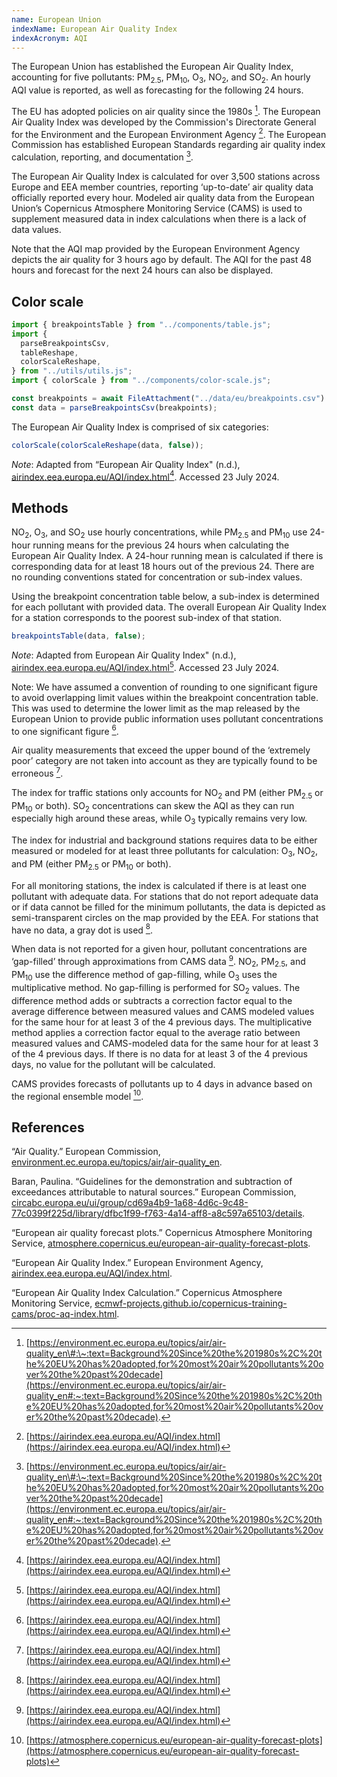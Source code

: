 ```yaml
---
name: European Union
indexName: European Air Quality Index
indexAcronym: AQI
---
```


The European Union has established the European Air Quality Index, accounting for five pollutants: PM<sub>2.5</sub>, PM<sub>10</sub>, O<sub>3</sub>, NO<sub>2</sub>, and SO<sub>2</sub>. An hourly AQI value is reported, as well as forecasting for the following 24 hours.

The EU has adopted policies on air quality since the 1980s [^1]. The European Air Quality Index was developed by the Commission's Directorate General for the Environment and the European Environment Agency [^2]. The European Commission has established European Standards regarding air quality index calculation, reporting, and documentation [^1].

The European Air Quality Index is calculated for over 3,500 stations across Europe and EEA member countries, reporting ‘up-to-date’ air quality data officially reported every hour. Modeled air quality data from the European Union’s Copernicus Atmosphere Monitoring Service (CAMS) is used to supplement measured data in index calculations when there is a lack of data values.

Note that the AQI map provided by the European Environment Agency depicts the air quality for 3 hours ago by default. The AQI for the past 48 hours and forecast for the next 24 hours can also be displayed.

## Color scale

```js
import { breakpointsTable } from "../components/table.js";
import {
  parseBreakpointsCsv,
  tableReshape,
  colorScaleReshape,
} from "../utils/utils.js";
import { colorScale } from "../components/color-scale.js";

const breakpoints = await FileAttachment("../data/eu/breakpoints.csv").text();
const data = parseBreakpointsCsv(breakpoints);
```

The European Air Quality Index is comprised of six categories:

```js
colorScale(colorScaleReshape(data, false));
```

_Note_: Adapted from “European Air Quality Index" (n.d.), [airindex.eea.europa.eu/AQI/index.html](https://airindex.eea.europa.eu/AQI/index.html)[^2]. Accessed 23 July 2024.

## Methods

NO<sub>2</sub>, O<sub>3</sub>, and SO<sub>2</sub> use hourly concentrations, while PM<sub>2.5</sub> and PM<sub>10</sub> use 24-hour running means for the previous 24 hours when calculating the European Air Quality Index. A 24-hour running mean is calculated if there is corresponding data for at least 18 hours out of the previous 24. There are no rounding conventions stated for concentration or sub-index values.

Using the breakpoint concentration table below, a sub-index is determined for each pollutant with provided data. The overall European Air Quality Index for a station corresponds to the poorest sub-index of that station.

```js
breakpointsTable(data, false);
```

_Note_: Adapted from European Air Quality Index" (n.d.), [airindex.eea.europa.eu/AQI/index.html](https://airindex.eea.europa.eu/AQI/index.html)[^2]. Accessed 23 July 2024.

Note: We have assumed a convention of rounding to one significant figure to avoid overlapping limit values within the breakpoint concentration table. This was used to determine the lower limit as the map released by the European Union to provide public information uses pollutant concentrations to one significant figure [^2].

Air quality measurements that exceed the upper bound of the ‘extremely poor’ category are not taken into account as they are typically found to be erroneous [^2].

The index for traffic stations only accounts for NO<sub>2</sub> and PM (either PM<sub>2.5</sub> or PM<sub>10</sub> or both). SO<sub>2</sub> concentrations can skew the AQI as they can run especially high around these areas, while O<sub>3</sub> typically remains very low.

The index for industrial and background stations requires data to be either measured or modeled for at least three pollutants for calculation: O<sub>3</sub>, NO<sub>2</sub>, and PM (either PM<sub>2.5</sub> or PM<sub>10</sub> or both).

For all monitoring stations, the index is calculated if there is at least one pollutant with adequate data. For stations that do not report adequate data or if data cannot be filled for the minimum pollutants, the data is depicted as semi-transparent circles on the map provided by the EEA. For stations that have no data, a gray dot is used [^2].

When data is not reported for a given hour, pollutant concentrations are ‘gap-filled’ through approximations from CAMS data [^2]. NO<sub>2</sub>, PM<sub>2.5</sub>, and PM<sub>10</sub> use the difference method of gap-filling, while O<sub>3</sub> uses the multiplicative method. No gap-filling is performed for SO<sub>2</sub> values. The difference method adds or subtracts a correction factor equal to the average difference between measured values and CAMS modeled values for the same hour for at least 3 of the 4 previous days. The multiplicative method applies a correction factor equal to the average ratio between measured values and CAMS-modeled data for the same hour for at least 3 of the 4 previous days. If there is no data for at least 3 of the 4 previous days, no value for the pollutant will be calculated.

CAMS provides forecasts of pollutants up to 4 days in advance based on the regional ensemble model [^3].

## References

“Air Quality.” European Commission, [environment.ec.europa.eu/topics/air/air-quality_en](https://environment.ec.europa.eu/topics/air/air-quality_en).

Baran, Paulina. “Guidelines for the demonstration and subtraction of exceedances attributable to natural sources.” European Commission, [circabc.europa.eu/ui/group/cd69a4b9-1a68-4d6c-9c48-77c0399f225d/library/dfbc1f99-f763-4a14-aff8-a8c597a65103/details](https://circabc.europa.eu/ui/group/cd69a4b9-1a68-4d6c-9c48-77c0399f225d/library/dfbc1f99-f763-4a14-aff8-a8c597a65103/details).

“European air quality forecast plots.” Copernicus Atmosphere Monitoring Service,
[atmosphere.copernicus.eu/european-air-quality-forecast-plots](https://atmosphere.copernicus.eu/european-air-quality-forecast-plots).

“European Air Quality Index.” European Environment Agency, [airindex.eea.europa.eu/AQI/index.html](https://airindex.eea.europa.eu/AQI/index.html).

“European Air Quality Index Calculation.” Copernicus Atmosphere Monitoring Service, [ecmwf-projects.github.io/copernicus-training-cams/proc-aq-index.html](https://ecmwf-projects.github.io/copernicus-training-cams/proc-aq-index.html).

[^1]: [https://environment.ec.europa.eu/topics/air/air-quality_en\#:\~:text=Background%20Since%20the%201980s%2C%20the%20EU%20has%20adopted,for%20most%20air%20pollutants%20over%20the%20past%20decade](https://environment.ec.europa.eu/topics/air/air-quality_en#:~:text=Background%20Since%20the%201980s%2C%20the%20EU%20has%20adopted,for%20most%20air%20pollutants%20over%20the%20past%20decade).
[^2]: [https://airindex.eea.europa.eu/AQI/index.html](https://airindex.eea.europa.eu/AQI/index.html)
[^3]: [https://atmosphere.copernicus.eu/european-air-quality-forecast-plots](https://atmosphere.copernicus.eu/european-air-quality-forecast-plots)
